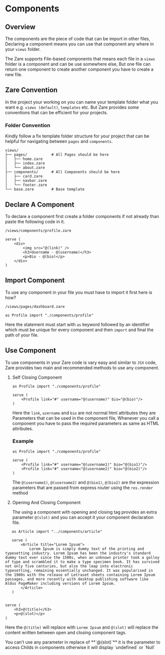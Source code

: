 
# Components

## Overview

The components are the piece of code that can be import in other files, Declaring a component means you can use that component any where in your `views` folder.

The Zare supports File-based components that means each file in a `views` folder is a component and can be use somewhere else, But one file can return one component to create another component you have to create a new file.

## Zare Convention

In the project your working on you can name your template folder what you want e.g. `views (default)`, `templates` etc. But Zare provides some conventions that can be efficient for your projects.

### Folder Convention

Kindly follow a fix template folder structure for your project that can be helpful for navigating between `pages` and `components`.

```plaintext
views/
├── pages/           # All Pages should be here
│   ├── home.zare
│   ├── index.zare
│   └── about.zare
├── components/      # All Components should be here
│   ├── card.zare
│   ├── navbar.zare
│   └── footer.zare
└── base.zare        # Base template
```

## Declare A Component

To declare a component first create a folder components if not already than paste the following code in it.

`/views/components/profile.zare`

```zare filename="/views/components/profile.zare"
serve (
    <div>
        <img src="@(link)" />
        <h3>Username - @(username)</h3>
        <p>Bio - @(bio)</p>
    </div>
)
```

## Import Component

To use any component in your file you must have to import it first here is how?

`/views/pages/dashboard.zare`

```zare filename="/views/pages/dashboard.zare"
as Profile import "./components/profile"
```

Here the statement must start with `as` keyword followed by an identifier which must be unique for every component and then `import` and final the path of your file.

## Use Component

To use components in your Zare code is vary easy and similar to `JSX` code, Zare provides two main and recommended methods to use any component.

1. Self Closing Component

   ```zare filename="/views/pages/dashboard.zare"
   as Profile import "./components/profile"

   serve (
       <Profile link="#" username="@(username)" bio="@(bio)"/>
   )
   ```

   Here the `link`, `username` and `bio` are not normal html attributes they are Parameters that can be used in the component file, Whenever you call a component you have to pass the required parameters as same as HTML attributes.

   ### Example

   ```zare filename="/views/pages/dashboard.zare"
   as Profile import "./components/profile"

   serve (
       <Profile link="#" username="@(username1)" bio="@(bio1)"/>
       <Profile link="#" username="@(username2)" bio="@(bio2)"/>
   )
   ```

   The `@(username1)`, `@(username2)` and `@(bio1)`, `@(bio2)` are the expression parameters that are passed from express router using the `res.render` method

2. Opening And Closing Component

   The using a component with opening and closing tag provides an extra parameter `@(slot)` and you can accept it your component declaration file.

```zare filename="/views/pages/index.zare"
   as Article import "../components/article"

   serve (
       <Article title="Lorem Ipsum">
           Lorem Ipsum is simply dummy text of the printing and typesetting industry. Lorem Ipsum has been the industry's standard dummy text ever since the 1500s, when an unknown printer took a galley of type and scrambled it to make a type specimen book. It has survived not only five centuries, but also the leap into electronic typesetting, remaining essentially unchanged. It was popularised in the 1960s with the release of Letraset sheets containing Lorem Ipsum passages, and more recently with desktop publishing software like Aldus PageMaker including versions of Lorem Ipsum.
       </Article>
   )
```

```zare filename="/views/components/article.zare"

serve (
    <h3>@(title)</h3>
    <p>@(slot)</p>
)
```

Here the `@(title)` will replace with `Lorem Ipsum` and `@(slot)` will replace the content written between open and closing component tags.

<Callout type="important">
  You can’t use any parameter in replace of **`@(slot)`** it is the parameter to
  access Childs in components otherwise it will display `undefined` or `Null`
</Callout>
